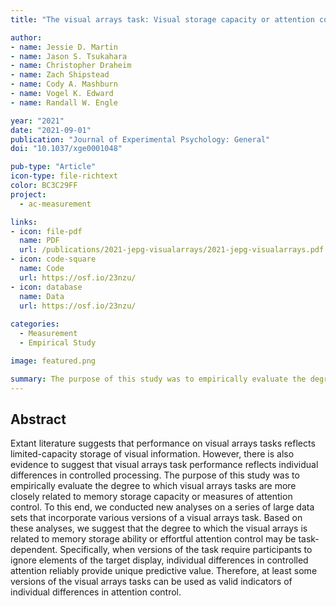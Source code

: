 ```yaml
---
title: "The visual arrays task: Visual storage capacity or attention control?"

author:
- name: Jessie D. Martin
- name: Jason S. Tsukahara
- name: Christopher Draheim
- name: Zach Shipstead
- name: Cody A. Mashburn
- name: Vogel K. Edward
- name: Randall W. Engle

year: "2021"
date: "2021-09-01"
publication: "Journal of Experimental Psychology: General"
doi: "10.1037/xge0001048"

pub-type: "Article"
icon-type: file-richtext
color: BC3C29FF
project:
  - ac-measurement

links:
- icon: file-pdf
  name: PDF
  url: /publications/2021-jepg-visualarrays/2021-jepg-visualarrays.pdf
- icon: code-square
  name: Code
  url: https://osf.io/23nzu/
- icon: database
  name: Data
  url: https://osf.io/23nzu/
  
categories:
  - Measurement
  - Empirical Study

image: featured.png

summary: The purpose of this study was to empirically evaluate the degree to which visual arrays tasks are more closely related to memory storage capacity or measures of attention control. Our results suggest that the degree to which the visual arrays is related to memory storage ability or effortful attention control may be task-dependent.
---
```


## Abstract

Extant literature suggests that performance on visual arrays tasks reflects limited-capacity storage of visual information. However, there is also evidence to suggest that visual arrays task performance reflects individual differences in controlled processing. The purpose of this study was to empirically evaluate the degree to which visual arrays tasks are more closely related to memory storage capacity or measures of attention control. To this end, we conducted new analyses on a series of large data sets that incorporate various versions of a visual arrays task. Based on these analyses, we suggest that the degree to which the visual arrays is related to memory storage ability or effortful attention control may be task-dependent. Specifically, when versions of the task require participants to ignore elements of the target display, individual differences in controlled attention reliably provide unique predictive value. Therefore, at least some versions of the visual arrays tasks can be used as valid indicators of individual differences in attention control.
